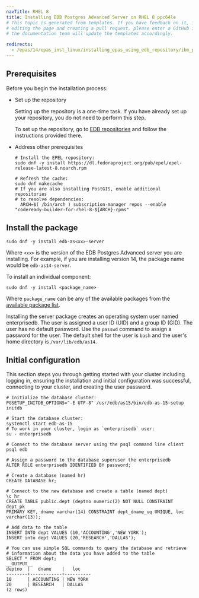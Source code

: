 ```yaml
---
navTitle: RHEL 8
title: Installing EDB Postgres Advanced Server on RHEL 8 ppc64le
# This topic is generated from templates. If you have feedback on it, instead of
# editing the page and creating a pull request, please enter a GitHub issue and
# the documentation team will update the templates accordingly.

redirects:
  - /epas/14/epas_inst_linux/installing_epas_using_edb_repository/ibm_power_ppc64le/epas_rhel8_ppcle
---
```


## Prerequisites

Before you begin the installation process:

- Set up the repository

  Setting up the repository is a one-time task. If you have already set up your repository, you do not need to perform this step.

  To set up the repository, go to [EDB repositories](https://www.enterprisedb.com/repos-downloads) and follow the instructions provided there.

- Address other prerequisites

  ```shell
  # Install the EPEL repository:
  sudo dnf -y install https://dl.fedoraproject.org/pub/epel/epel-release-latest-8.noarch.rpm

  # Refresh the cache:
  sudo dnf makecache
  # If you are also installing PostGIS, enable additional repositories
  # to resolve dependencies:
    ARCH=$( /bin/arch ) subscription-manager repos --enable "codeready-builder-for-rhel-8-${ARCH}-rpms"

  ```

## Install the package

```shell
sudo dnf -y install edb-as<xx>-server
```

Where `<xx>` is the version of the EDB Postgres Advanced server you are installing. For example, if you are installing version 14, the package name would be `edb-as14-server`.

To install an individual component:

```shell
sudo dnf -y install <package_name>
```

Where `package_name` can be any of the available packages from the [available package list](/epas/14/installing/linux_install_details/rpm_packages/).

Installing the server package creates an operating system user named enterprisedb. The user is assigned a user ID (UID) and a group ID (GID). The user has no default password. Use the `passwd` command to assign a password for the user. The default shell for the user is `bash` and the user's home directory is `/var/lib/edb/as14`.

## Initial configuration

This section steps you through getting started with your cluster including logging in, ensuring the installation and initial configuration was successful, connecting to your cluster, and creating the user password.

```shell
# Initialize the database cluster:
PGSETUP_INITDB_OPTIONS="-E UTF-8" /usr/edb/as15/bin/edb-as-15-setup initdb
   
# Start the database cluster:
systemctl start edb-as-15
# To work in your cluster, login as `enterprisedb` user:
su - enterprisedb

# Connect to the database server using the psql command line client
psql edb

# Assign a password to the database superuser the enterprisedb
ALTER ROLE enterprisedb IDENTIFIED BY password;

# Create a database (named hr)
CREATE DATABASE hr;

# Connect to the new database and create a table (named dept)
\c hr
CREATE TABLE public.dept (deptno numeric(2) NOT NULL CONSTRAINT dept_pk
PRIMARY KEY, dname varchar(14) CONSTRAINT dept_dname_uq UNIQUE, loc
varchar(13));

# Add data to the table
INSERT INTO dept VALUES (10,'ACCOUNTING','NEW YORK');
INSERT into dept VALUES (20,'RESEARCH','DALLAS');

# You can use simple SQL commands to query the database and retrieve
# information about the data you have added to the table
SELECT * FROM dept;
__OUTPUT__
deptno  |   dname    |   loc
--------+------------+----------
10      | ACCOUNTING | NEW YORK
20      | RESEARCH   | DALLAS
(2 rows)
```
